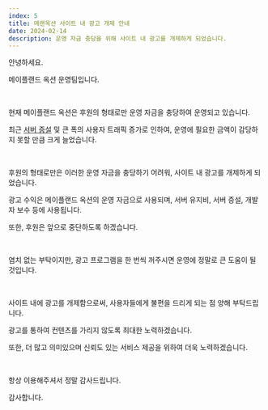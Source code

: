 ```yaml
---
index: 5
title: 메랜옥션 사이트 내 광고 개제 안내
date: 2024-02-14
description: 운영 자금 충당을 위해 사이트 내 광고를 개제하게 되었습니다.
---
```


안녕하세요.

메이플랜드 옥션 운영팀입니다.

<br />

현재 메이플랜드 옥션은 후원의 형태로만 운영 자금을 충당하여 운영되고 있습니다.

최근 [서버 증설](/updates/6) 및 큰 폭의 사용자 트래픽 증가로 인하여, 운영에 필요한 금액이 감당하지 못할 만큼 크게 늘었습니다.

<br />

후원의 형태로만은 이러한 운영 자금을 충당하기 어려워, 사이트 내 광고를 개제하게 되었습니다.

광고 수익은 메이플랜드 옥션의 운영 자금으로 사용되며, 서버 유지비, 서버 증설, 개발자 보수 등에 사용됩니다.

또한, 후원은 앞으로 중단하도록 하겠습니다.

<br />

염치 없는 부탁이지만, 광고 프로그램을 한 번씩 꺼주시면 운영에 정말로 큰 도움이 될 것입니다.

<br />

사이트 내에 광고를 개제함으로써, 사용자들에게 불편을 드리게 되는 점 양해 부탁드립니다.

광고를 통하여 컨텐츠를 가리지 않도록 최대한 노력하겠습니다.

또한, 더 많고 의미있으며 신뢰도 있는 서비스 제공을 위하여 더욱 노력하겠습니다.

<br />

항상 이용해주셔서 정말 감사드립니다.

감사합니다.
